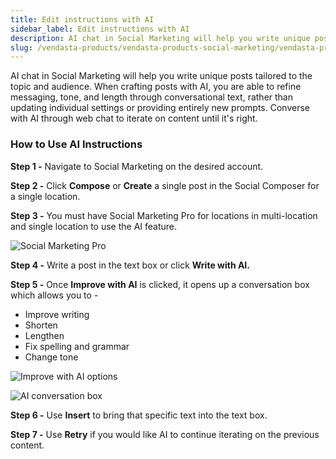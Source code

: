 ```yaml
---
title: Edit instructions with AI
sidebar_label: Edit instructions with AI
description: AI chat in Social Marketing will help you write unique posts tailored to the topic and audience
slug: /vendasta-products/vendasta-products-social-marketing/vendasta-products-social-marketing-posts/edit-instructions-with-ai
---
```


AI chat in Social Marketing will help you write unique posts tailored to the topic and audience. When crafting posts with AI, you are able to refine messaging, tone, and length through conversational text, rather than updating individual settings or providing entirely new prompts. Converse with AI through web chat to iterate on content until it's right.

### **How to Use AI Instructions**

**Step 1 -** Navigate to Social Marketing on the desired account.

**Step 2 -** Click **Compose** or **Create** a single post in the Social Composer for a single location.

**Step 3 -** You must have Social Marketing Pro for locations in multi-location and single location to use the AI feature.

![Social Marketing Pro](/img/social-marketing/edit-instructions-with-ai/social-marketing-pro.jpg)

**Step 4 -** Write a post in the text box or click **Write with AI.**

**Step 5 -** Once **Improve with AI** is clicked, it opens up a conversation box which allows you to -

- Improve writing
- Shorten
- Lengthen
- Fix spelling and grammar
- Change tone

![Improve with AI options](/img/social-marketing/edit-instructions-with-ai/improve-with-ai-options.jpg)

![AI conversation box](/img/social-marketing/edit-instructions-with-ai/ai-conversation-box.jpg)

**Step 6 -** Use **Insert** to bring that specific text into the text box.

**Step 7 -** Use **Retry** if you would like AI to continue iterating on the previous content.